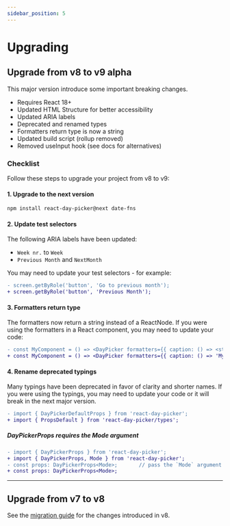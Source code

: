 ```yaml
---
sidebar_position: 5
---
```


# Upgrading

## Upgrade from v8 to v9 alpha

This major version introduce some important breaking changes.

- Requires React 18+
- Updated HTML Structure for better accessibility
- Updated ARIA labels
- Deprecated and renamed types
- Formatters return type is now a string
- Updated build script (rollup removed)
- Removed useInput hook (see docs for alternatives)

### Checklist

Follow these steps to upgrade your project from v8 to v9:

#### 1. Upgrade to the next version

```bash npm2yarn
npm install react-day-picker@next date-fns
```

#### 2. Update test selectors

The following ARIA labels have been updated:

- `Week nr.` to `Week`
- `Previous Month` and `NextMonth`

You may need to update your test selectors - for example:

```diff
- screen.getByRole('button', 'Go to previous month');
+ screen.getByRole('button', 'Previous Month');
```

#### 3. Formatters return type

The formatters now return a string instead of a ReactNode. If you were using the formatters in a React component, you may need to update your code:

```diff
- const MyComponent = () => <DayPicker formatters={{ caption: () => <strong>My caption</strong> }} />;
+ const MyComponent = () => <DayPicker formatters={{ caption: () => 'My caption' }} />;
```

#### 4. Rename deprecated typings

Many typings have been deprecated in favor of clarity and shorter names. If you were using the typings, you may need to update your code or it will break in the next major version.

```diff
- import { DayPickerDefaultProps } from 'react-day-picker';
+ import { PropsDefault } from 'react-day-picker/types';
```

##### DayPickerProps requires the Mode argument

```diff
- import { DayPickerProps } from 'react-day-picker';
+ import { DayPickerProps, Mode } from 'react-day-picker';
- const props: DayPickerProps<Mode>;       // pass the `Mode` argument
+ const props: DayPickerProps<Mode>;
```

---

## Upgrade from v7 to v8

See the [migration guide](https://react-day-picker.js.org/upgrading) for the changes introduced in v8.
